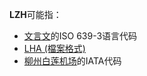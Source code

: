 '''LZH'''可能指：
*[[文言文|文言文]]的ISO 639-3语言代码
*[[LHA_(檔案格式)|LHA (檔案格式)]]
*[[柳州白莲机场|柳州白莲机场]]的IATA代码

{{消歧义|cat=三字拉丁字母缩写消歧义}}
